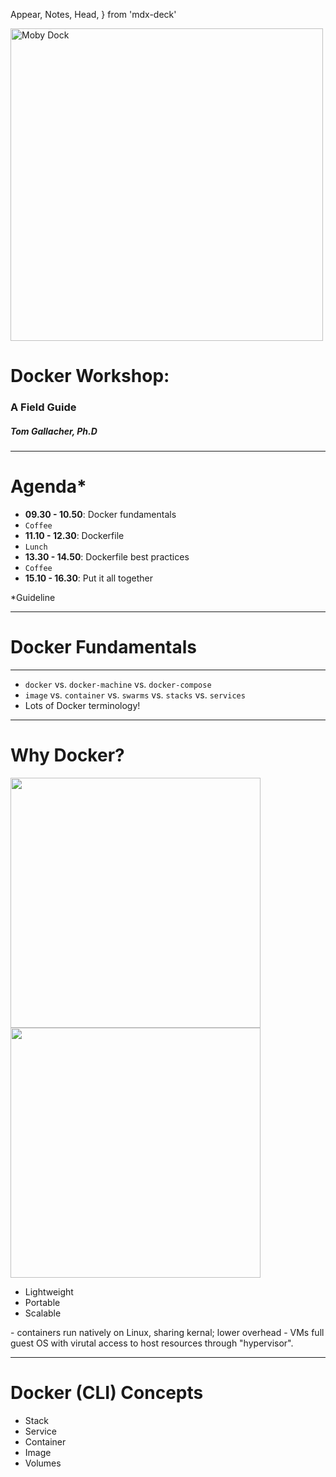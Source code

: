   Appear,
  Notes,
  Head,
} from 'mdx-deck'


<Head>
  <title>Docker Field Guide Workshop</title>

  <meta name="viewport" content="width=device-width, initial-scale=1" />
  <link href="https://unpkg.com/tailwindcss@^1.0/dist/tailwind.min.css" rel="stylesheet" crossOrigin="anonymous" />
  <link href="https://afeld.github.io/emoji-css/emoji.css" rel="stylesheet" crossOrigin="anonymous" />
</Head>


<img width="500" src="https://github.com/Osones/formations/blob/master/images/docker-media-kit/large_v-trans.png?raw=true" alt="Moby Dock" className="inline-block" />

# Docker Workshop:

<h3 className="text-3xl italic text-gray-700">A Field Guide</h3>
<h5 className="text-sm mt-5 text-gray-600">Tom Gallacher, Ph.D</h5>

---

# Agenda*

- **09.30 - 10.50**: Docker fundamentals
- `Coffee`
- **11.10 - 12.30**: Dockerfile
- `Lunch`
- **13.30 - 14.50**: Dockerfile best practices
- `Coffee`
- **15.10 - 16.30**: Put it all together

<span className="absolute bottom-0 right-0 mb-3 mr-5 text-base text-gray-700">*Guideline</span>

---

# Docker Fundamentals

---

- `docker` vs. `docker-machine` vs. `docker-compose`
- `image` vs. `container` vs. `swarms` vs. `stacks` vs. `services`
- Lots of Docker terminology!

---


# Why Docker?

<Split>

<img width="400" src="https://docs.docker.com/images/Container%402x.png" className="inline-block mr-4" />

<img width="400" src="https://docs.docker.com/images/VM%402x.png" className="inline-block" />

</Split>

- Lightweight
- Portable
- Scalable

<Notes>
  - containers run natively on Linux, sharing kernal; lower overhead
  - VMs full guest OS with virutal access to host resources through "hypervisor".
</Notes>

---

# Docker (CLI) Concepts

- Stack
- Service
- Container
- Image
- Volumes



